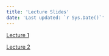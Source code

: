 ```yaml
---
title: 'Lecture Slides'
date: 'Last updated: `r Sys.Date()`'
---
```


[Lecture 1](./Lectures/lecture01/lecture01_slides.html)

[Lecture 2](./Lectures/lecture02/lec02_slides.html)

<!-- [Lecture 3](http://htmlpreview.github.io/?https://github.com/rmtrane/my_STAT324/blob/master/Lectures/lecture03/lec03_slides.html) -->

<!-- [Lecture 4](http://htmlpreview.github.io/?https://github.com/rmtrane/my_STAT324/blob/master/Lectures/lecture04/lec04_slides.html) -->

<!-- [Lecture 5](http://htmlpreview.github.io/?https://github.com/rmtrane/my_STAT324/blob/master/Lectures/lecture05/lec05_slides.html) -->

<!-- [Lecture 6](http://htmlpreview.github.io/?https://github.com/rmtrane/my_STAT324/blob/master/Lectures/lecture06/lec06_slides.html) -->

<!-- [Lecture 7](http://htmlpreview.github.io/?https://github.com/rmtrane/my_STAT324/blob/master/Lectures/lecture07/lec07_slides.html) -->